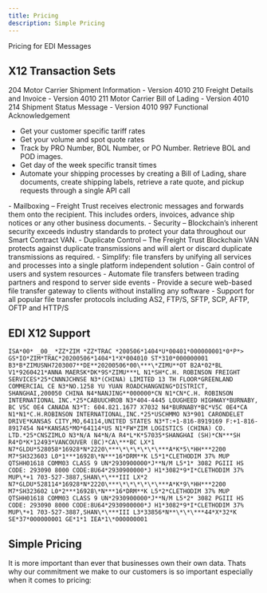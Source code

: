 ```yaml
---
title: Pricing
description: Simple Pricing
---
```


<!-- SPDX-License-Identifier: Apache-2.0
SPDXVersion: SPDX-2.2
SPDX-FileCopyrightText: Copyright 2020 FreightTrust and Clearing Corporation -->

<PageDescription>


Pricing for EDI Messages

</PageDescription>


## X12 Transaction Sets

<Accordion>
<AccordionItem title="ASC X12">


204 Motor Carrier Shipment Information - Version 4010 210 Freight Details and Invoice - Version 4010 211 Motor Carrier Bill of Lading - Version 4010 214 Shipment Status Message - Version 4010 997 Functional Acknowledgement

- Get your customer specific tariff rates
- Get your volume and spot quote rates
- Track by PRO Number, BOL Number, or PO Number. Retrieve BOL and POD images.
- Get day of the week specific transit times
- Automate your shipping processes by creating a Bill of Lading, share documents, create shipping labels, retrieve a rate quote, and pickup requests through a single API call

</AccordionItem>
  <AccordionItem title="Secure by Default">
- Mailboxing – Freight Trust receives electronic messages and forwards them onto the recipient. This includes orders, invoices, advance ship notices or any other business documents.
- Security – Blockchain’s inherent security exceeds industry standards to protect your data throughout our Smart Contract VAN.
- Duplicate Control – The Freight Trust Blockchain VAN protects against duplicate transmissions and will alert or discard duplicate transmissions as required.


  </AccordionItem>


  <AccordionItem title="Multiple Protocol Support">
- Simplify: file transfers by unifying all services and processes into a single platform independent solution
- Gain control of users and system resources
- Automate file transfers between trading partners and respond to server side events
- Provide a secure web-based file transfer gateway to clients without installing any software
- Support for all popular file transfer protocols including AS2, FTP/S, SFTP, SCP, AFTP, OFTP and HTTP/S


  </AccordionItem>
</Accordion>


## EDI X12 Support

```mdx path=components/Accordion/Accordion.js src=https://github.com/carbon-design-system/gatsby-theme-carbon/tree/main/packages/gatsby-theme-carbon/src/components/Accordion
ISA*00* _00_ *ZZ*ZIM *ZZ*TRAC *200506*1404*U*00401*000000001*0*P*> GS*IO*ZIM*TRAC*20200506*1404*1*X*004010 ST*310*000000001 B3*B*ZIMUSNH7203007**DE**20200506*00\***\*ZIMU**OT B2A*02*BL V1*9260421*ANNA MAERSK*DK*9S*ZIMU***L N1*SH*C.H. ROBINSON FREIGHT SERVICES*25*CNNNJCHNSE N3*(CHINA) LIMITED 13 TH FLOOR*GREENLAND COMMERCIAL CE N3*NO.1258 YU YUAN ROADCHANGNING*DISTRICT, SHANGHAI,200050 CHINA N4*NANJING**000000*CN N1*CN*C.H. ROBINSON INTERNATIONAL INC.*25*CABUUCHROB N3*404-4445 LOUGHEED HIGHWAY*BURNABY, BC V5C 0E4 CANADA N3*T: 604.821.1677 X7032 N4*BURNABY*BC*V5C 0E4*CA N1*N1*C.H.ROBINSON INTERNATIONAL,INC.*25*USCHMMO N3*901 CARONDELET DRIVE*KANSAS CITY,MO,64114,UNITED STATES N3*T:+1-816-8919169 F:+1-816-8917454 N4*KANSAS*MO*64114*US N1*FW*ZIM LOGISTICS (CHINA) CO. LTD.*25*CNSZIMLO N3*N/A N4*N/A R4*L*K*57035*SHANGHAI (SH)*CN***SH R4*D*K*12493*VANCOUVER (BC)*CA\***BC LX*1 N7*GLDU*528058*16928*N*2220\***\*\*\*\*\*\***A*K*5\*HH***2200 M7*SH323603 L0*1***16928\*N***16*DRM**K L5*1*CLETHODIM 37% MUP QTSHH01618 COMM03 CLASS 9 UN*2930900000*J**N/M L5*1* 3082 PGIII HS CODE: 293090 8000 CODE:8U64*2930900000*J H1*3082*9*I*CLETHODIM 37% MUP\*+1 703-527-3887,SHAN\*\***III LX*2 N7*GLDU*528114*16928*N*2220\***\*\*\*\*\*\***A*K*9\*HH***2200 M7*SH323602 L0*2***16928\*N***16*DRM**K L5*2*CLETHODIM 37% MUP QTSHH01618 COMM03 CLASS 9 UN*2930900000*J**N/M L5*2* 3082 PGIII HS CODE: 293090 8000 CODE:8U64*2930900000*J H1*3082*9*I*CLETHODIM 37% MUP\*+1 703-527-3887,SHAN\*\***III L3*33856*N**\*\*\***44*X*32*K SE*37*000000001 GE*1*1 IEA*1\*000000001
```

## Simple Pricing

<Row>
<Column colMd={3} colLg={5}>


It is more important than ever that businesses own their own data. Thats why our commitment we make to our customers is so important especially when it comes to pricing:

</Column>
</Row>

